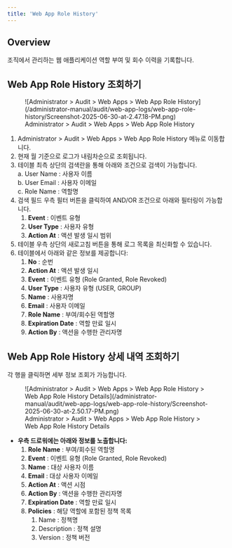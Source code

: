 ```yaml
---
title: 'Web App Role History'
---
```


## Overview

조직에서 관리하는 웹 애플리케이션 역할 부여 및 회수 이력을 기록합니다.

## Web App Role History 조회하기

<figure data-layout="center" data-align="center">
![Administrator &gt; Audit &gt; Web Apps &gt; Web App Role History](/administrator-manual/audit/web-app-logs/web-app-role-history/Screenshot-2025-06-30-at-2.47.18-PM.png)
<figcaption>
Administrator &gt; Audit &gt; Web Apps &gt; Web App Role History
</figcaption>
</figure>

1. Administrator &gt; Audit &gt; Web Apps &gt; Web App Role History 메뉴로 이동합니다.
2. 현재 월 기준으로 로그가 내림차순으로 조회됩니다.
3. 테이블 최측 상단의 검색란을 통해 아래와 조건으로 검색이 가능합니다.<br/>a. User Name : 사용자 이름<br/>b. User Email : 사용자 이메일<br/>c. Role Name : 역할명
4. 검색 필드 우측 필터 버튼을 클릭하여 AND/OR 조건으로 아래와 필터링이 가능합니다.
    1.  **Event**  : 이벤트 유형
    2.  **User Type**  : 사용자 유형
    3.  **Action At** : 액션 발생 일시 범위
5. 테이블 우측 상단의 새로고침 버튼을 통해 로그 목록을 최신화할 수 있습니다.
6. 테이블에서 아래와 같은 정보를 제공합니다:
    1.  **No**  : 순번
    2.  **Action At**  : 액션 발생 일시
    3.  **Event**  : 이벤트 유형 (Role Granted, Role Revoked)
    4.  **User Type**  : 사용자 유형 (USER, GROUP)
    5.  **Name**  : 사용자명
    6.  **Email**  : 사용자 이메일
    7.  **Role Name**  : 부여/회수된 역할명
    8.  **Expiration Date**  : 역할 만료 일시
    9.  **Action By**  : 액션을 수행한 관리자명

## Web App Role History 상세 내역 조회하기

각 행을 클릭하면 세부 정보 조회가 가능합니다.

<figure data-layout="center" data-align="center">
![Administrator &gt; Audit &gt; Web Apps &gt; Web App Role History &gt; Web App Role History Details](/administrator-manual/audit/web-app-logs/web-app-role-history/Screenshot-2025-06-30-at-2.50.17-PM.png)
<figcaption>
Administrator &gt; Audit &gt; Web Apps &gt; Web App Role History &gt; Web App Role History Details
</figcaption>
</figure>

*  **우측 드로워에는 아래와 정보를 노출합니다:** 
    1.  **Role Name**  : 부여/회수된 역할명
    2.  **Event**  : 이벤트 유형 (Role Granted, Role Revoked)
    3.  **Name**  : 대상 사용자 이름
    4.  **Email**  : 대상 사용자 이메일
    5.  **Action At**  : 액션 시점
    6.  **Action By**  : 액션을 수행한 관리자명
    7.  **Expiration Date**  : 역할 만료 일시
    8.  **Policies**  : 해당 역할에 포함된 정책 목록
        1. Name : 정책명
        2. Description : 정책 설명
        3. Version : 정책 버전
